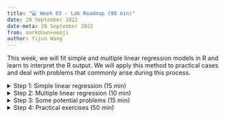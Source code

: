 ---
title: "💻 Week 03 - Lab Roadmap (90 min)"
date: 20 September 2022
date-meta: 20 September 2022
from: markdown+emoji
author: Yijun Wang
---

This week, we will fit simple and multiple linear regression models in R and learn to interpret the R output. We will apply this method to practical cases and deal with problems that commonly arise during this process.

<details><summary>Step 1: Simple linear regression (15 min)</summary>

## Step 1: Simple linear regression

We will follow the instructions below step by step together while answering whatever questions you might encounter along the way.

1. Install and load the `ISLR2` package, which contains a large collection of data sets and functions.

    ```r
    > install.packages("ISLR2").
    > library (ISLR2)
    ```
    
    The function `install.packages()` is used to download packages that don't come with R. This installation only needs to be done the first time you use a package. However, the `library()` function must be called within each R session to load packages.

2. Use the `Boston` data set in the `ISLR2` library. It records `medv` (median house value) for 506 census tracts in Boston. Have a look at the first few rows of the Boston data set:

    ```r
    > head (Boston)
        crim zn indus chas   nox    rm  age    dis rad tax ptratio lstat medv
    1 0.00632 18  2.31    0 0.538 6.575 65.2 4.0900   1 296    15.3  4.98 24.0
    2 0.02731  0  7.07    0 0.469 6.421 78.9 4.9671   2 242    17.8  9.14 21.6
    3 0.02729  0  7.07    0 0.469 7.185 61.1 4.9671   2 242    17.8  4.03 34.7
    4 0.03237  0  2.18    0 0.458 6.998 45.8 6.0622   3 222    18.7  2.94 33.4
    5 0.06905  0  2.18    0 0.458 7.147 54.2 6.0622   3 222    18.7  5.33 36.2
    6 0.02985  0  2.18    0 0.458 6.430 58.7 6.0622   3 222    18.7  5.21 28.7
    ```

    We want to predict `medv` using the available predictors, such as `rm` (average number of rooms per house), `age` (average age of houses), and `lstat` (percentage of households with low socioeconomic status). To find out more about the data set, we can type `?Boston`.

3. Fit a simple linear regression `lm()` model, with `medv` as the response and `lstat` as the predictor:

    ```r
    > lm.fit <- lm(medv ~ lstat , data = Boston)
    ```


    The basic syntax is `lm(y ∼ x, data)`, where `y` is the response, `x` is the predictor, and `data` is the data set in which we keep these two variables.

4. Use the `tidy` function  to create a dataframe with columns for the estimate, standard error, f-statistic (estimate/standard error), p-values, and 95 percent confidence intervals: 

    installing/loading broom:
    
    ```r
    install.packages("broom")
    library(broom)

    ```


    ```r
    > tidy(lm.fit, conf.int = TRUE)


    # A tibble: 2 × 7
    term        estimate std.error statistic   p.value conf.low conf.high
    <chr>          <dbl>     <dbl>     <dbl>     <dbl>    <dbl>     <dbl>
    1 (Intercept)   34.6      0.563       61.4 3.74e-236    33.4     35.7  
    2 lstat         -0.950    0.0387     -24.5 5.08e- 88    -1.03    -0.874

    ```

    Because `lm.fit` is a simple linear regression model, there are only two coefficients: $\hat{\beta}_0$ and $\hat{\beta}_1$. The goodness-of-fit of the model can be measured by the $R^2$ in the output, which can be obtained (along with other model statistics) using the `glance` function.

    ```r
    > glance(lm.fit)$r.squared
    [1] 0.5441463
    ```



5. Plot `medv` and `lstat` along with the least squares regression line using the `geom_point()` and `geom_abline()` functions.::

    ```r
    library(tidyverse)

    > ggplot(data = Boston, aes(x = lstat, y = medv)) +
    geom_point() + 
    geom_abline(intercept = lm.fit$coefficients[1], slope = lm.fit$coefficients[2])
    ```

</details>



<details><summary>Step 2: Multiple linear regression (10 min)</summary>

## Step 2:  Multiple linear regression

We will still use the `Boston` data set to fit multiple linear regression. The fitting process is similar to simple linear regression.

1. Fit a multiple linear regression `lm()` model, with `medv` as the response, `lstat` and `age` as the predictors:
    
    ```r
    > lm.fit <- lm(medv ~ lstat + age , data = Boston)
    > tidy(lm.fit, conf.int = TRUE)

    # A tibble: 3 × 7
    term        estimate std.error statistic   p.value conf.low conf.high
    <chr>          <dbl>     <dbl>     <dbl>     <dbl>    <dbl>     <dbl>
    1 (Intercept)  33.2       0.731      45.5  2.94e-180  31.8      34.7   
    2 lstat        -1.03      0.0482    -21.4  8.42e- 73  -1.13     -0.937 
    3 age           0.0345    0.0122      2.83 4.91e-  3   0.0105    0.0586
    ```
    The syntax `lm(y ~ x1 + x2 + x3)` is used to fit a model with three predictors, `x1`, `x2`, and `x3`. The `tidy()` function now outputs the regression coefficients for all the predictors.

2. Fit a multiple linear regression `lm()` model, with `medv` as the response, all rest variables as the predictors:

    ```r
    > lm.fit <- lm(medv ~ ., data = Boston)
    > tidy(lm.fit, conf.int = TRUE)

    # A tibble: 13 × 7
    term         estimate std.error statistic  p.value conf.low conf.high
    <chr>           <dbl>     <dbl>     <dbl>    <dbl>    <dbl>     <dbl>
    1 (Intercept)  41.6       4.94        8.43  3.79e-16  31.9     51.3    
    2 crim         -0.121     0.0330     -3.68  2.61e- 4  -0.186   -0.0565 
    3 zn            0.0470    0.0139      3.38  7.72e- 4   0.0197   0.0742 
    4 indus         0.0135    0.0621      0.217 8.29e- 1  -0.109    0.136  
    5 chas          2.84      0.870       3.26  1.17e- 3   1.13     4.55   
    6 nox         -18.8       3.85       -4.87  1.50e- 6 -26.3    -11.2    
    7 rm            3.66      0.420       8.70  4.81e-17   2.83     4.48   
    8 age           0.00361   0.0133      0.271 7.87e- 1  -0.0226   0.0298 
    9 dis          -1.49      0.202      -7.39  6.17e-13  -1.89    -1.09   
    10 rad           0.289     0.0669      4.33  1.84e- 5   0.158    0.421  
    11 tax          -0.0127    0.00380    -3.34  9.12e- 4  -0.0202  -0.00521
    12 ptratio      -0.938     0.132      -7.09  4.63e-12  -1.20    -0.678  
    13 lstat        -0.552     0.0507    -10.9   6.39e-25  -0.652   -0.452  
    ```
    
We can access the individual components of a summary object by name (type `?glance` to see what is available). Hence `glance(lm.fit)$r.squared` gives us the $R^2$.

3. Select variables:
    
    In these two multiple linear regression models, the t-tests and F-test results suggest that many of the predictors are significant for the response variable. However, some do not achieve statistical significance. Can you see which variables these are? 

    We call the process of determining which predictors are associated with the response as **variable selection**.

    If the number of predictors is very small, we could perform the variable selection by trying out a lot of different models, each containing a different subset of the predictors. We can then select the best model out of all of the models we have considered.

    Using the template below, try figuring out the model which produces the highest adjusted $R^2$. The adjusted $R^2$ has a similar interpretation to $R^2$, only it is an advantage here as it penalises models that include insignificant parameters.

    ```r
    lm.fit <- lm(medv ~ ., data = Boston)
    glance(lm.fit)$adj.r.squared
    [1] 0.7278399
    ```  
    We found that if you remove `indus` and `age`, the adjusted $R^2$ becomes slightly larger compared to including all predictors.

    ```r
    lm.fit <- lm(medv ~ ., data = Boston[,-c(3,7)])
    glance(lm.fit)$adj.r.squared
    [1] 0.7288734
    ```  



</details>



<details><summary> Step 3: Some potential problems (15 min)</summary>
## Step 3: Some potential problems

Many problems may occur when we fit a linear regression model to a particular data set. These problems will lead to inaccurate estimation. In this step, we will identify and overcome potential problems such as outliers, collinearity and interaction effects. 

We present a few of the many methods available, but those interested can explore more after class.

1. Handle interaction terms:
    
    In regression, an interaction effect exists when the effect of an independent variable on the response variable changes, depending on the values of one or more independent variables. When you believe there is an interaction effect, it is easy to include interaction terms in a linear model using the `lm()` function.

    ```r
    > tidy(lm(medv ~ lstat * age , data = Boston))

    # A tibble: 4 × 5
    term         estimate std.error statistic  p.value
    <chr>           <dbl>     <dbl>     <dbl>    <dbl>
    1 (Intercept) 36.1        1.47      24.6    4.91e-88
    2 lstat       -1.39       0.167     -8.31   8.78e-16
    3 age         -0.000721   0.0199    -0.0363 9.71e- 1
    4 lstat:age    0.00416    0.00185    2.24   2.52e- 2
    ```
    
    The syntax `lstat:age` tells R to include an interaction term between lstat and age. The syntax `lstat*age` simultaneously includes `lstat`, `age`, and the interaction term `lstat×age` as predictors; it is a shorthand for `lstat+age+lstat:age`.

2. Identify outliers through residual plots:

    An outlier is a point for which $\hat{y}_i$ is far from the value predicted by the model. Outliers can arise for a variety of reasons, such as incorrect recording of observation during data collection. Outliers could be identified through residual plots:

    ```r
    > par(mfrow = c(2, 2))
    > plot(lm.fit)
    ```
    
    The `plot` function automatically produces four diagnostic plots when you pass the output from `lm()`. Plots on the left column are residual plots, indicating the relationship between residuals and fitted values.

    In practice, it can be difficult to decide how large a residual needs to be before we consider the point to be an outlier. Instead of plotting the residuals, we can address this problem by plotting the studentized residuals. These are computed by dividing each residual e<sub>i</sub> by its estimated standard studentized residual error. Observations with studentized residuals greater than 3 in absolute value are possible outliers. Using the plot() function to plot the studentized residuals:

    
    ```r
    > plot(predict(lm.fit), rstudent(lm.fit)
    
    ```

3. Handle outliers:

   If we believe an outlier is due to an error in data collection or recording, then one solution is to simply remove the observation. However, care should be taken, as an outlier may instead signal a deficiency with our model, such as a missing predictor.

4. Detect multicollinearity using the correlation matrix:

    Multicollinearity refers to the situation in which two or more predictor variables are highly correlated to one another. It can be detected through the correlation matrix:
    
    ```r
    > cor(Boston)
    ```
    
    Ignoring the last row and the last column in the matrix, which indicate the relationship with response variable `medv`, an element of this matrix that is large in absolute value indicates a pair of highly correlated variables, and therefore a collinearity problem in the data.

    We can detect multicollinearity quantitatively using `vif()` function in the `car' package:

    ```r
    install.packages("car"))
    library(car)
    ```

    ```r
    > vif(lm.fit)
    ```

    Instead of inspecting the correlation matrix, a better way to assess multicollinearity is to compute the variance inflation factor (VIF). As a rule of thumb, a VIF value that exceeds 5 or 10 indicates a problematic amount of collinearity.

5. Handle collinearity:

    When faced with the problem of multicollinearity, there are two simple solutions. 

    -The first is to drop one of the problematic variables from the regression.

    -The second solution is to combine the collinear variables into a single predictor, where such combination makes theoretical sense.

</details>

<details><summary> Step 4: Practical exercises (50 min)</summary>
## Step 4: Practical exercises (in pairs)

So far, we have learnt to fit simple and multiple linear regression models in R. In this practical case, we will continue to use the data set `Auto` studied in the last lab. Make sure that the missing values have been removed from the data.

Eight questions are listed below. You are required to try to answer these questions in pairs using R commands. We will go over the solutions once everyone has finished these questions.

🎯 **Questions** 

1. Use the `lm()` function to perform a simple linear regression with `mpg` as the response and `horsepower` as the predictor. Use the `tidy()` function to print the results. Comment on the output. For example:

   i. Is there a relationship between the predictor and the response?
   ii. How strong is the relationship between the predictor and the response?
   iii. Is the relationship between the predictor and the response positive or negative?
   iv. What is the predicted `mpg` associated with a `horsepower` of 98? What are the associated 95 % confidence intervals?

2. Plot the response and the predictor. Use the `geom_abline()` function to display the least squares regression line.
    
3. Use the `plot()` function to produce diagnostic plots of the least squares regression fit. Comment on any problems you see with the fit.

4. Produce a scatterplot matrix that includes all the variables in the data set.

5. Compute the matrix of correlations between the variables using the function `cor()`. You will need to exclude the `name` and `origin` variable, which are qualitative.

6. Use the `lm()` function to perform a multiple linear regression with `mpg` as the response and all other variables except `name` as the predictors. Use the `tidy()` function to print the results. Comment on the output. For instance:

   i. Is there a relationship between the predictors and the response?
   ii. Which predictors appear to have a statistically significant relationship to the response?
   iii. What does the coefficient for the year variable suggest?

7. Use the `plot()` function to produce diagnostic plots of the linear regression fit. Comment on any problems you see with the fit. Do the residual plots suggest any unusually large outliers? 

8. Use the `*` and `:` symbols to fit linear regression models with interaction effects. Do any interactions appear to be statistically significant?

</details>
